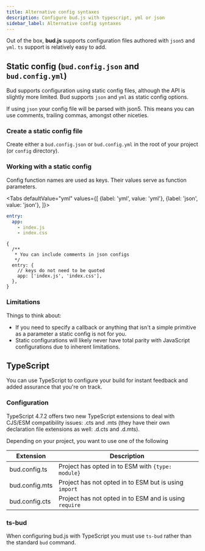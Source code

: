 ```yaml
---
title: Alternative config syntaxes
description: Configure bud.js with typescript, yml or json
sidebar_label: Alternative config syntaxes
---
```



Out of the box, **bud.js** supports configuration files authored with `json5` and `yml`. `ts` support is relatively easy to add.

## Static config (`bud.config.json` and `bud.config.yml`)

Bud supports configuration using static config files, although the API is slightly more limited. Bud supports `json` and `yml` as static config options.

If using `json` your config file will be parsed with json5. This means you can use comments, trailing commas, amongst other niceties.

### Create a static config file

Create either a `bud.config.json` or `bud.config.yml` in the root of your project (or `config` directory).

### Working with a static config

Config function names are used as keys. Their values serve as function parameters.

<Tabs
  defaultValue="yml"
  values={[
    {label: 'yml', value: 'yml'},
    {label: 'json', value: 'json'},
  ]}>
  <TabItem value="yml">

```yml title="bud.config.yml"
entry:
  app:
    - index.js
    - index.css
```

  </TabItem>
  <TabItem value="json">

```json5 title="bud.config.json"
{
  /**
   * You can include comments in json configs
   */
  entry: {
    // keys do not need to be quoted
    app: ['index.js', 'index.css'],
  },
}
```

  </TabItem>
</Tabs>

### Limitations

Things to think about:

- If you need to specify a callback or anything that isn't a simple primitive as a parameter a static config is not for you.
- Static configurations will likely never have total parity with JavaScript configurations due to inherent limitations.

## TypeScript

You can use TypeScript to configure your build for instant feedback and added assurance that you're on track.

### Configuration

TypeScript 4.7.2 offers two new TypeScript extensions to deal with CJS/ESM compatibility issues: .cts and .mts (they have their own declaration file extensions as well: .d.cts and .d.mts).

Depending on your project, you want to use one of the following

| Extension      | Description                                            |
| -------------- | ------------------------------------------------------ |
| bud.config.ts  | Project has opted in to ESM with `{type: module}`      |
| bud.config.mts | Project has not opted in to ESM but is using `import`  |
| bud.config.cts | Project has not opted in to ESM and is using `require` |

### ts-bud

When configuring bud.js with TypeScript you must use `ts-bud` rather than the standard `bud` command.
